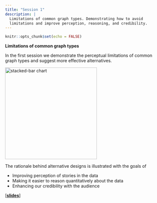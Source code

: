 ```yaml
---
title: "Session 1"
description: |
  Limitations of common graph types. Demonstrating how to avoid   
  limitations and improve perception, reasoning, and credibility. 
---
```


```r
knitr::opts_chunk$set(echo = FALSE)
```

**Limitations of common graph types**

In the first session we demonstrate the perceptual limitations of common graph types and suggest more effective alternatives. 

<img src="images/stacked-bar-preview.png" alt="stacked-bar chart" style="width:300px">

The rationale behind alternative designs is illustrated with the goals of 
  
- Improving perception of stories in the data
- Making it easier to reason quantitatively about the data
- Enhancing our credibility with the audience


[[**slides**]](slides/slides-day1-01.html)


